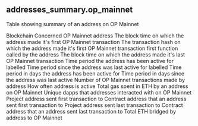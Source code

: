 ## addresses_summary.op_mainnet 
Table showing summary of an address on OP Mainnet

<ParamField path="blockchain">
Blockchain
</ParamField>
<ParamField path="address">
Concerned OP Mainnet address
</ParamField>
<ParamField path="first_active_time">
The block time on which the address made it&#x27;s first OP Mainnet transaction
</ParamField>
<ParamField path="first_tx_hash">
The transaction hash on which the address made it&#x27;s first OP Mainnet transaction
</ParamField>
<ParamField path="first_function">
first function called by the address
</ParamField>
<ParamField path="last_active_time">
The block time on which the address made it&#x27;s last OP Mainnet transaction
</ParamField>
<ParamField path="address_age">
Time period the address has been active for labelled
</ParamField>
<ParamField path="recency_age">
Time period since the address was last active for labelled
</ParamField>
<ParamField path="address_age_in_days">
Time period in days the address has been active for
</ParamField>
<ParamField path="recency_in_days">
Time period in days since the address was last active
</ParamField>
<ParamField path="number_of_transactions">
Number of OP Mainnet transactions made by address
</ParamField>
<ParamField path="usage_frequency">
How often address is active
</ParamField>
<ParamField path="gas_spent">
Total gas spent in ETH by an address on OP Mainnet
</ParamField>
<ParamField path="unique_dapps">
Unique dapps that addresses interacted with on OP Mainnet
</ParamField>
<ParamField path="first_to_project">
Project address sent first transaction to
</ParamField>
<ParamField path="first_to_address">
Contract address that an address sent first transaction to
</ParamField>
<ParamField path="last_to_project">
Project address sent last transaction to
</ParamField>
<ParamField path="last_to_address">
Contract address that an address sent last transaction to
</ParamField>
<ParamField path="total_bridged_eth">
Total ETH bridged by address to OP Mainnet
</ParamField>
